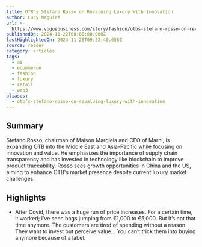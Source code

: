 ```yaml
---
title: OTB’s Stefano Rosso on Revaluing Luxury With Innovation
author: Lucy Maguire
url: >-
  https://www.voguebusiness.com/story/fashion/otbs-stefano-rosso-on-revaluing-luxury-with-innovation?uID=58ba29f6592c24ef0bdefa76114a43982a806c17a289ed758a3b0794fe834435&utm_campaign=VB_NEWS_EXECSUMMIT_Fri_221124&utm_source=newsletter&utm_brand=vb&utm_mailing=VB_NEWS_EXECSUMMIT_Fri_221124&utm_medium=email&utm_term=VB_VogueBusiness&__readwiseLocation=
publishedOn: 2024-11-22T00:00:00.000Z
lastHighlightedOn: 2024-11-26T09:32:40.658Z
source: reader
category: articles
tags:
  - ai
  - ecommerce
  - fashion
  - luxury
  - retail
  - web3
aliases:
  - otb’s-stefano-rosso-on-revaluing-luxury-with-innovation
---
```

## Summary

Stefano Rosso, chairman of Maison Margiela and CEO of Marni, is expanding OTB into the Middle East and Asia-Pacific while focusing on innovation and value. He emphasizes the importance of supply chain transparency and has invested in technology like blockchain to improve product traceability. Rosso sees growth opportunities in China and the US, aiming to enhance OTB's market presence despite current luxury market challenges.

## Highlights
- After Covid, there was a huge run of price increases. For a certain time, it worked; I’ve seen bags jumping from €1,000 to €5,000. But it’s not that time anymore. The customers are tired of spending without a reason. They want to invest but perceive value… You can’t trick them into buying anymore because of a label.
